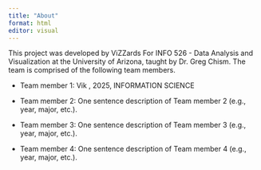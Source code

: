 ```yaml
---
title: "About"
format: html
editor: visual
---
```


This project was developed by ViZZards For INFO 526 - Data Analysis and Visualization at the University of Arizona, taught by Dr. Greg Chism. The team is comprised of the following team members.

-   Team member 1: Vik , 2025, INFORMATION SCIENCE

-   Team member 2: One sentence description of Team member 2 (e.g., year, major, etc.).

-   Team member 3: One sentence description of Team member 3 (e.g., year, major, etc.).

-   Team member 4: One sentence description of Team member 4 (e.g., year, major, etc.).
